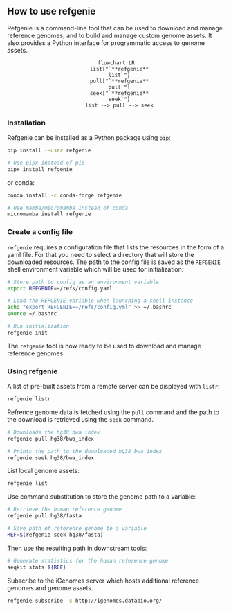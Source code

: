 ## How to use refgenie

Refgenie is a command-line tool that can be used to download and manage reference genomes, and to build and manage custom genome assets. It also provides a Python interface for programmatic access to genome assets.

<center>

```mermaid
flowchart LR
  list["`**refgenie**
  list`"]
  pull["`**refgenie**
  pull`"]
  seek["`**refgenie**
  seek`"]
  list --> pull --> seek
```

</center>

### Installation

Refgenie can be installed as a Python package using `pip`:

```sh
pip install --user refgenie

# Use pipx instead of pip
pipx install refgenie
```

or conda:

```sh
conda install -c conda-forge refgenie

# Use mamba/micromamba instead of conda
micromamba install refgenie
```

### Create a config file

`refgenie` requires a configuration file that lists the resources in the form of a yaml file. For that you need to select a directory that will store the downloaded resources. The path to the config file is saved as the `REFGENIE` shell environment variable which will be used for initialization:

```sh
# Store path to config as an environment variable
export REFGENIE=~/refs/config.yaml

# Load the REFGENIE variable when launching a shell instance
echo "export REFGENIE=~/refs/config.yml" >> ~/.bashrc
source ~/.bashrc

# Run initialization
refgenie init
```

The `refgenie` tool is now ready to be used to download and manage reference genomes.

### Using refgenie

A list of pre-built assets from a remote server can be displayed with `listr`:

```sh
refgenie listr
```

Refrence genome data is fetched using the `pull` command and the path to the download is retrieved using the `seek` command.

```sh
# Downloads the hg38 bwa index
refgenie pull hg38/bwa_index

# Prints the path to the downloaded hg38 bwa index
refgenie seek hg38/bwa_index
```

List local genome assets:

```sh
refgenie list
```

Use command substitution to store the genome path to a variable:

```sh
# Retrieve the human reference genome
refgenie pull hg38/fasta

# Save path of reference genome to a variable
REF=$(refgenie seek hg38/fasta)
```

Then use the resulting path in downstream tools:

```sh
# Generate statistics for the human reference genome
seqkit stats ${REF}
```

Subscribe to the iGenomes server which hosts additional reference genomes and genome assets.

```sh
refgenie subscribe -s http://igenomes.databio.org/
```
